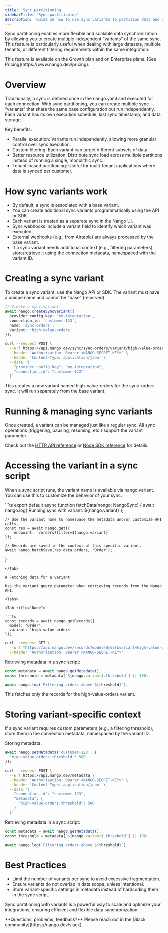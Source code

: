 ```yaml
---
title: 'Sync partitioning'
sidebarTitle: 'Sync partitioning'
description: 'Guide on how to use sync variants to partition data and optimize sync execution.'
---
```


Sync partitioning enables more flexible and scalable data synchronization by allowing you to create multiple independent “variants” of the same sync. This feature is particularly useful when dealing with large datasets, multiple tenants, or different filtering requirements within the same integration.

<Info>
This feature is available on the Growth plan and on Enterprise plans. [See Pricing](https://www.nango.dev/pricing).
</Info>

# Overview

Traditionally, a sync is defined once in the nango.yaml and executed for each connection. With sync partitioning, you can create multiple sync “variants” that share the same base configuration but run independently. Each variant has its own execution schedule, last sync timestamp, and data storage.

Key benefits:
- Parallel execution: Variants run independently, allowing more granular control over sync execution.
- Custom filtering: Each variant can target different subsets of data.
- Better resource utilization: Distribute sync load across multiple partitions instead of running a single, monolithic sync.
- Tenant-based partitioning: Useful for multi-tenant applications where data is synced per customer.

# How sync variants work
- By default, a sync is associated with a base variant.
- You can create additional sync variants programmatically using the API or SDK.
- Each variant is treated as a separate sync in the Nango UI.
- Sync webhooks include a variant field to identify which variant was executed.
- External webhooks (e.g., from Airtable) are always processed by the base variant.
- If a sync variant needs additional context (e.g., filtering parameters), store/retrieve it using the connection metadata, namespaced with the variant ID.

# Creating a sync variant

To create a sync variant, use the Nango API or SDK. The variant must have a unique name and cannot be "base" (reserved).

<Tabs>

<Tab title="Node">

```ts
// Create a sync variant
await nango.createSyncVariant({
  provider_config_key: 'my-integration',
  connection_id: 'customer-123',
  name: 'sync-orders',
  variant: 'high-value-orders'
});
```
</Tab>

<Tab title="cURL">

```bash
curl --request POST \
  --url https://api.nango.dev/sync/sync-orders/variant/high-value-orders \
  --header 'Authorization: Bearer <NANGO-SECRET-KEY>' \
  --header 'Content-Type: application/json' \
  --data '{
    "provider_config_key": "my-integration",
    "connection_id": "customer-123"
  }'
```

</Tab>

</Tabs>

This creates a new variant named high-value-orders for the sync-orders sync. It will run separately from the base variant.

# Running & managing sync variants

Once created, a variant can be managed just like a regular sync. All sync operations (triggering, pausing, resuming, etc.) support the variant parameter.

Check out the [HTTP API reference](/reference/api/sync/trigger) or [Node SDK reference](/reference/sdks/node#trigger-syncs) for details.

# Accessing the variant in a sync script

When a sync script runs, the variant name is available via nango.variant. You can use this to customize the behavior of your sync.

<Tab title="example-partitioned-sync-script.ts">
```ts
export default async function fetchData(nango: NangoSync) {
    await nango.log(`Running sync with variant: ${nango.variant}`);

    // Use the variant name to namespace the metadata and/or customize API calls.
    const res = await nango.get({
        endpoint: `/orders?filter=${nango.variant}`
    });

    // Records are saved in the context of this specific variant.
    await nango.batchSave(res.data.orders, 'Order'); 
}
```
</Tab>

# Fetching data for a variant

Use the variant query parameter when retrieving records from the Nango API.

<Tabs>

<Tab title="Node">

```ts
const records = await nango.getRecords({
  model: 'Order',
  variant: 'high-value-orders'
});
```
</Tab>

<Tab title="cURL">

```bash
curl --request GET \
  --url "https://api.nango.dev/records?model=Order&variant=high-value-orders" \
  --header 'Authorization: Bearer <NANGO-SECRET-KEY>'
```

</Tab>

</Tabs>

Retrieving metadata in a sync script:

<Tab title="example-partitioned-sync-script.ts">

```ts
const metadata = await nango.getMetadata();
const threshold = metadata[`${nango.variant}.threshold`] || 100;

await nango.log(`Filtering orders above ${threshold}`);
```
</Tab>

This fetches only the records for the high-value-orders variant.

# Storing variant-specific context

If a sync variant requires custom parameters (e.g., a filtering threshold), store them in the connection metadata, namespaced by the variant ID.

Storing metadata:

<Tabs>

<Tab title="Node">

```ts
await nango.setMetadata('customer-123', {
  'high-value-orders.threshold': 500
});
```
</Tab>

<Tab title="cURL">

```bash
curl --request POST \
  --url https://api.nango.dev/metadata \
  --header 'Authorization: Bearer <NANGO-SECRET-KEY>' \
  --header 'Content-Type: application/json' \
  --data '{
    "connection_id": "customer-123",
    "metadata": {
      "high-value-orders.threshold": 500
    }
  }'
```

</Tab>

</Tabs>

Retrieving metadata in a sync script:

<Tab title="example-partitioned-sync-script.ts">

```ts
const metadata = await nango.getMetadata();
const threshold = metadata[`${nango.variant}.threshold`] || 100;

await nango.log(`Filtering orders above ${threshold}`);
```
</Tab>


# Best Practices
- Limit the number of variants per sync to avoid excessive fragmentation.
- Ensure variants do not overlap in data scope, unless intentional.
- Store variant-specific settings in metadata instead of hardcoding them in the sync script.

Sync partitioning with variants is a powerful way to scale and optimize your integrations, ensuring efficient and flexible data synchronization.

<Tip>
    **Questions, problems, feedback?** Please reach out in the [Slack community](https://nango.dev/slack).
</Tip>